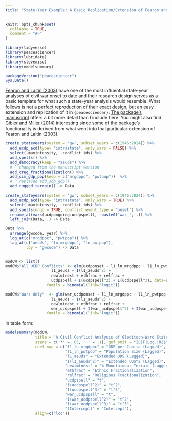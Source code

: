 ```yaml
---
title: "State-Year Example: A Basic Replication/Extension of Fearon and Laitin (2003)"
---
```


```r
knitr::opts_chunk$set(
  collapse = TRUE,
  comment = "#>"
)
```

```r
library(tidyverse)
library(peacesciencer)
library(lubridate)
library(stevemisc)
library(modelsummary)

packageVersion("peacesciencer")
Sys.Date()
```

[Fearon and Laitin (2003)](https://doi.org/10.1017/S0003055403000534) have one of the most influential state-year analyses of civil war onset to date and their research design serves as a basic template for what such a state-year analysis would resemble. What follows is not a perfect reproduction of their exact design, but an easy extension and replication of it in `{peacesciencer}`. [The package's manuscript](https://svmiller.com/peacesciencer/ms.pdf) offers a bit more detail than I include here. You might also find [Gibler and Miller (2014)](https://doi.org/10.1177/0022343314531003) interesting since some of the package's functionality is derived from what went into that particular extension of Fearon and Laitin (2003).

```r
create_stateyears(system = 'gw', subset_years = c(1946:2024)) %>%
  add_ucdp_acd(type= "intrastate", only_wars = FALSE) %>%
  select(-maxintensity, -conflict_ids) %>%
  add_spells() %>%
  add_democracy(keep = "aeuds") %>% 
  # ^ changed from the manuscript version
  add_creg_fractionalization() %>%
  add_sim_gdp_pop(keep = c("mrgdppc", "pwtpop"))  %>%
  # ^ replaced add_sdp_gdp()
  add_rugged_terrain() -> Data

create_stateyears(system = 'gw', subset_years = c(1946:2024)) %>%
  add_ucdp_acd(type= "intrastate", only_wars = TRUE) %>%
  select(-maxintensity, -conflict_ids) %>%
  add_spells(ongo = TRUE, conflict_event_type = "onset") %>%
  rename_at(vars(ucdpongoing:ucdpspell), ~paste0("war_", .)) %>%
  left_join(Data, .) -> Data

Data %>%
  arrange(gwcode, year) %>%
  log_at(c("mrgdppc", "pwtpop")) %>%
  lag_at(c("aeuds", "ln_mrgdppc", "ln_pwtpop"),
         .by = "gwcode") -> Data


modCW <- list()
modCW$"All UCDP Conflicts" <- glm(ucdponset ~ l1_ln_mrgdppc + l1_ln_pwtpop  +
                    l1_aeuds + I(l1_aeuds^2) +
                    newlmtnest + ethfrac + relfrac +
                    ucdpspell + I(ucdpspell^2) + I(ucdpspell^3), data=subset(Data),
                  family = binomial(link="logit"))

modCW$"Wars Only"  <- glm(war_ucdponset ~ l1_ln_mrgdppc + l1_ln_pwtpop  +
                    l1_aeuds + I(l1_aeuds^2) +
                    newlmtnest + ethfrac + relfrac +
                    war_ucdpspell + I(war_ucdpspell^2) + I(war_ucdpspell^3), data=subset(Data),
                  family = binomial(link="logit"))
```


In table form:

```r
modelsummary(modCW, 
             title = 'A Civil Conflict Analysis of Gleditsch-Ward State-Years in {peacesciencer}',
             stars = c('*' = .05, '+' = .1), gof_omit = "IC|F|Log.|R2$",
             coef_map = c("l1_ln_mrgdppc" = "GDP per Capita (Lagged)", 
                          "l1_ln_pwtpop" = "Population Size (Lagged)", 
                          "l1_aeuds" = "Extended UDS (Lagged)",
                          "I(l1_aeuds^2)" = "Extended UDS^2 (Lagged)", 
                          "newlmtnest" = "% Mountainous Terrain (Logged)", 
                          "ethfrac" = "Ethnic Fractionalization", 
                          "relfrac" = "Religious Fractionalization",
                          "ucdpspell" = "t",
                          "I(ucdpspell^2)" = "t^2",
                          "I(ucdpspell^3)" = "t^3",
                          "war_ucdpspell" = "t",
                          "I(war_ucdpspell^2)" = "t^2",
                          "I(war_ucdpspell^3)" = "t^3",
                          "(Intercept)" = "Intercept"),
             align=c("lcc"))
```
